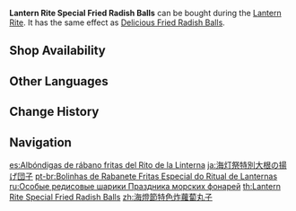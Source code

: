 {{Food Infobox
|id              = 108216
|description     = Traditional cuisine made to celebrate Lantern Rite. Fragrant and crispy. Make sure to eat them while they're hot!
|type            = ATK-Boosting Dishes
|base            = Fried Radish Balls
|effectType      = ATK Up
|effect          = Increases all party members' ATK by '''95''' for 300s.
|eff_att1        = ATK
|quality         = 2
|event           = Lantern Rite
|region          = Liyue
|source1         = {{Sold By|Lantern Rite Special Fried Radish Balls}}
}}
'''Lantern Rite Special Fried Radish Balls''' can be bought during the [[Lantern Rite]]. It has the same effect as [[Delicious Fried Radish Balls]].

==Shop Availability==
{{Shop Availability}}

==Other Languages==
{{Other Languages
|en      = Lantern Rite Special Fried Radish Balls
|zhs     = 海灯节特色炸萝卜丸子
|zhs_rm  = Hǎidēng-jié Tèsè Zhà Luóbo Wánzi
|zht     = 海燈節特色炸蘿蔔丸子
|zht_rm  = Hǎidēng-jié Tèsè Zhà Luóbo Wánzi
|zh_tl   = Lantern Rite Special Fried Radish Balls
|ja      = 海灯祭特別大根の揚げ団子
|ja_rm   = Kaitou-sai Tokubetsu Daikon no Age-dango
|ja_tl   = Lantern Rite Special Fried Radish Balls
|ko      = 해등절 특별 무완자 튀김
|ko_tl   = Sea of Lights Festival Special Fried Radish Balls
|es      = Albóndigas de rábano fritas del Rito de la Linterna
|es_tl   = Fried Radish Balls of the Lantern Rite
|fr      = Boulettes de radis frites façon Festival des lanternes
|fr_tl   = Lantern-Festival-Style Fried Radish Balls
|ru      = Особые редисовые шарики Праздника морских фонарей
|ru_tl   = {{Lex|Lantern Rite|ru}} Special Radish Balls
|th      = Lantern Rite Special Fried Radish Balls
|vi      = Củ Cải Viên Chiên Đặc Biệt Tết Hải Đăng
|vi_tl   = 
|de      = Frittierte Rettichbällchen fürs Laternenritual
|de_tl   = Fried Radish Balls for the Lantern Rite
|id      = Lantern Rite Special Fried Radish Ball
|pt      = Bolinhas de Rabanete Fritas Especial do Ritual de Lanternas
|pt_tl   = 
|tr      = Fener Şenliği Özel Kızarmış Turp Köftesi
|tr_tl   = The Lantern Festival's Special Roasted Radish Patties
|it      = Polpette di ravanello fritte del Festival delle lanterne
|it_tl   = Fried Radish Balls of the Lantern Festival
}}

==Change History==
{{Change History|1.3}}

==Navigation==
{{Food Navbox|type=Event-Exclusive Dishes}}

[[es:Albóndigas de rábano fritas del Rito de la Linterna]]
[[ja:海灯祭特別大根の揚げ団子]]
[[pt-br:Bolinhas de Rabanete Fritas Especial do Ritual de Lanternas]]
[[ru:Особые редисовые шарики Праздника морских фонарей]]
[[th:Lantern Rite Special Fried Radish Balls]]
[[zh:海燈節特色炸蘿蔔丸子]]